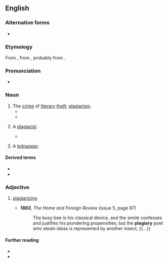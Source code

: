 ==English==

===Alternative forms===
* {{l|en|plagiarie}} {{defdate|16th-17th c.}}

===Etymology===
From {{etyl|la|en}} {{m|la|plagiarius|plagiārius|kidnapper, plagiarist}}, from {{m|la|plagium||kidnapping}}, probably from {{m|la|plaga||a net, snare, trap}}.

===Pronunciation===
* {{a|UK}} {{IPA|en|/ˈpleɪdʒ(ɪ)əɹi/}}

===Noun===
{{en-noun|~}}

# The [[crime]] of [[literary]] [[theft]]; [[plagiarism]].
#* {{RQ:Milton Eikonoklastes|passage=accounted '''Plagiary'''}}
#* {{RQ:Browne Pseudodoxia Epidemica|chapter=Of Adherence unto Antiquity|page=16|passage='''Plagiarie''' had not its nativity with printing; but began in times when thefts were difficult, and the paucity of books ſcarce wanted that invention.}}
# {{lb|en|archaic}} A [[plagiarist]].
#* {{RQ:Du Fresnoy Dryden Painting|chapter=Translator's Preface|page=xxxiv|passage=Without ''Invention'' a ''Painter'' is but a ''Copier'', and a ''Poet'' but a '''''Plagiary''''' of others.}}
# {{lb|en|obsolete}} A [[kidnapper]].

====Derived terms====
* {{l|en|plagiarism}}
* {{l|en|plagiarist}}

===Adjective===
{{en-adj|-}}

# {{lb|en|archaic}} [[plagiarize|plagiarizing]]
#* '''1863''', ''The Home and Foreign Review'' (issue 5, page 87)
#*: The busy bee is his classical device, and the simile confesses and justifies his plundering propensities; but the '''plagiary''' poet who steals ideas is represented by another insect, {{...}}

====Further reading====
* {{R:Webster 1913}}
* {{R:Century 1911}}